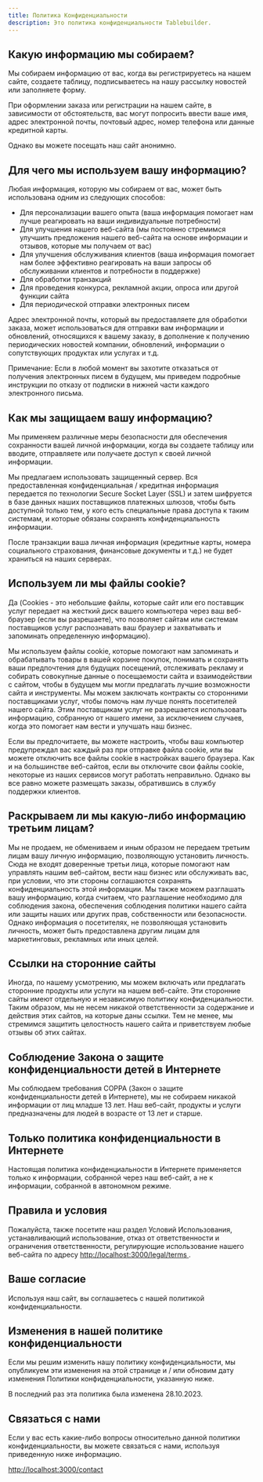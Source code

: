 ```yaml
---
title: Политика Конфиденциальности
description: Это политика конфиденциальности Tablebuilder.
---
```


## Какую информацию мы собираем?

Мы собираем информацию от вас, когда вы регистрируетесь на нашем сайте, создаете таблицу, подписываетесь на нашу рассылку новостей или заполняете форму.

При оформлении заказа или регистрации на нашем сайте, в зависимости от обстоятельств, вас могут попросить ввести ваше имя, адрес электронной почты, почтовый адрес, номер телефона или данные кредитной карты.

Однако вы можете посещать наш сайт анонимно.

## Для чего мы используем вашу информацию?

Любая информация, которую мы собираем от вас, может быть использована одним из следующих способов:

- Для персонализации вашего опыта (ваша информация помогает нам лучше реагировать на ваши индивидуальные потребности)
- Для улучшения нашего веб-сайта (мы постоянно стремимся улучшить предложения нашего веб-сайта на основе информации и отзывов, которые мы получаем от вас)
- Для улучшения обслуживания клиентов (ваша информация помогает нам более эффективно реагировать на ваши запросы об обслуживании клиентов и потребности в поддержке)
- Для обработки транзакций
- Для проведения конкурса, рекламной акции, опроса или другой функции сайта
- Для периодической отправки электронных писем

Адрес электронной почты, который вы предоставляете для обработки заказа, может использоваться для отправки вам информации и обновлений, относящихся к вашему заказу, в дополнение к получению периодических новостей компании, обновлений, информации о сопутствующих продуктах или услугах и т.д.

Примечание: Если в любой момент вы захотите отказаться от получения электронных писем в будущем, мы приведем подробные инструкции по отказу от подписки в нижней части каждого электронного письма.

## Как мы защищаем вашу информацию?

Мы применяем различные меры безопасности для обеспечения сохранности вашей личной информации, когда вы создаете таблицу или вводите, отправляете или получаете доступ к своей личной информации.

Мы предлагаем использовать защищенный сервер. Вся предоставленная конфиденциальная / кредитная информация передается по технологии Secure Socket Layer (SSL) и затем шифруется в базе данных наших поставщиков платежных шлюзов, чтобы быть доступной только тем, у кого есть специальные права доступа к таким системам, и которые обязаны сохранять конфиденциальность информации.

После транзакции ваша личная информация (кредитные карты, номера социального страхования, финансовые документы и т.д.) не будет храниться на наших серверах.

## Используем ли мы файлы cookie?

Да (Cookies - это небольшие файлы, которые сайт или его поставщик услуг передает на жесткий диск вашего компьютера через ваш веб-браузер (если вы разрешаете), что позволяет сайтам или системам поставщиков услуг распознавать ваш браузер и захватывать и запоминать определенную информацию).

Мы используем файлы cookie, которые помогают нам запоминать и обрабатывать товары в вашей корзине покупок, понимать и сохранять ваши предпочтения для будущих посещений, отслеживать рекламу и собирать совокупные данные о посещаемости сайта и взаимодействии с сайтом, чтобы в будущем мы могли предлагать лучшие возможности сайта и инструменты. Мы можем заключать контракты со сторонними поставщиками услуг, чтобы помочь нам лучше понять посетителей нашего сайта. Этим поставщикам услуг не разрешается использовать информацию, собранную от нашего имени, за исключением случаев, когда это помогает нам вести и улучшать наш бизнес.

Если вы предпочитаете, вы можете настроить, чтобы ваш компьютер предупреждал вас каждый раз при отправке файла cookie, или вы можете отключить все файлы cookie в настройках вашего браузера. Как и на большинстве веб-сайтов, если вы отключите свои файлы cookie, некоторые из наших сервисов могут работать неправильно. Однако вы все равно можете размещать заказы, обратившись в службу поддержки клиентов.

## Раскрываем ли мы какую-либо информацию третьим лицам?

Мы не продаем, не обмениваем и иным образом не передаем третьим лицам вашу личную информацию, позволяющую установить личность. Сюда не входят доверенные третьи лица, которые помогают нам управлять нашим веб-сайтом, вести наш бизнес или обслуживать вас, при условии, что эти стороны соглашаются сохранять конфиденциальность этой информации. Мы также можем разглашать вашу информацию, когда считаем, что разглашение необходимо для соблюдения закона, обеспечения соблюдения политики нашего сайта или защиты наших или других прав, собственности или безопасности. Однако информация о посетителях, не позволяющая установить личность, может быть предоставлена другим лицам для маркетинговых, рекламных или иных целей.

## Ссылки на сторонние сайты

Иногда, по нашему усмотрению, мы можем включать или предлагать сторонние продукты или услуги на нашем веб-сайте. Эти сторонние сайты имеют отдельную и независимую политику конфиденциальности. Таким образом, мы не несем никакой ответственности за содержание и действия этих сайтов, на которые даны ссылки. Тем не менее, мы стремимся защитить целостность нашего сайта и приветствуем любые отзывы об этих сайтах.

## Соблюдение Закона о защите конфиденциальности детей в Интернете

Мы соблюдаем требования COPPA (Закон о защите конфиденциальности детей в Интернете), мы не собираем никакой информации от лиц младше 13 лет. Наш веб-сайт, продукты и услуги предназначены для людей в возрасте от 13 лет и старше.

## Только политика конфиденциальности в Интернете

Настоящая политика конфиденциальности в Интернете применяется только к информации, собранной через наш веб-сайт, а не к информации, собранной в автономном режиме.

## Правила и условия

Пожалуйста, также посетите наш раздел Условий Использования, устанавливающий использование, отказ от ответственности и ограничения ответственности, регулирующие использование нашего веб-сайта по адресу [http://localhost:3000/legal/terms ](http://localhost:3000/legal/terms).

## Ваше согласие

Используя наш сайт, вы соглашаетесь с нашей политикой конфиденциальности.

## Изменения в нашей политике конфиденциальности

Если мы решим изменить нашу политику конфиденциальности, мы опубликуем эти изменения на этой странице и / или обновим дату изменения Политики конфиденциальности, указанную ниже.

В последний раз эта политика была изменена 28.10.2023.

## Связаться с нами

Если у вас есть какие-либо вопросы относительно данной политики конфиденциальности, вы можете связаться с нами, используя приведенную ниже информацию.

[http://localhost:3000/contact ](http://localhost:3000/contact)
